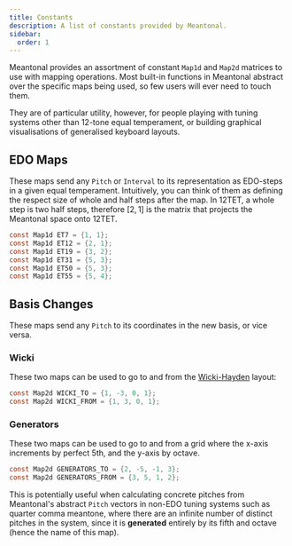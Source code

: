 ```yaml
---
title: Constants
description: A list of constants provided by Meantonal.
sidebar:
  order: 1
---
```


Meantonal provides an assortment of constant `Map1d` and `Map2d` matrices to use with mapping operations. Most built-in functions in Meantonal abstract over the specific maps being used, so few users will ever need to touch them.

They are of particular utility, however, for people playing with tuning systems other than 12-tone equal temperament, or building graphical visualisations of generalised keyboard layouts.

## EDO Maps

These maps send any `Pitch` or `Interval` to its representation as EDO-steps in a given equal temperament. Intuitively, you can think of them as defining the respect size of whole and half steps after the map. In 12TET, a whole step is two half steps, therefore $[2, 1]$ is the matrix that projects the Meantonal space onto 12TET.

```c
const Map1d ET7 = {1, 1};
const Map1d ET12 = {2, 1};
const Map1d ET19 = {3, 2};
const Map1d ET31 = {5, 3};
const Map1d ET50 = {5, 3};
const Map1d ET55 = {5, 4};
```

## Basis Changes

These maps send any `Pitch` to its coordinates in the new basis, or vice versa.

### Wicki

These two maps can be used to go to and from the [Wicki-Hayden](https://en.wikipedia.org/wiki/Wicki%E2%80%93Hayden_pitch_layout) layout:

```c
const Map2d WICKI_TO = {1, -3, 0, 1};
const Map2d WICKI_FROM = {1, 3, 0, 1};
```

### Generators

These two maps can be used to go to and from a grid where the x-axis increments by perfect 5th, and the y-axis by octave.

```c
const Map2d GENERATORS_TO = {2, -5, -1, 3};
const Map2d GENERATORS_FROM = {3, 5, 1, 2};
```

This is potentially useful when calculating concrete pitches from Meantonal's abstract `Pitch` vectors in non-EDO tuning systems such as quarter comma meantone, where there are an infinite number of distinct pitches in the system, since it is **generated** entirely by its fifth and octave (hence the name of this map).

